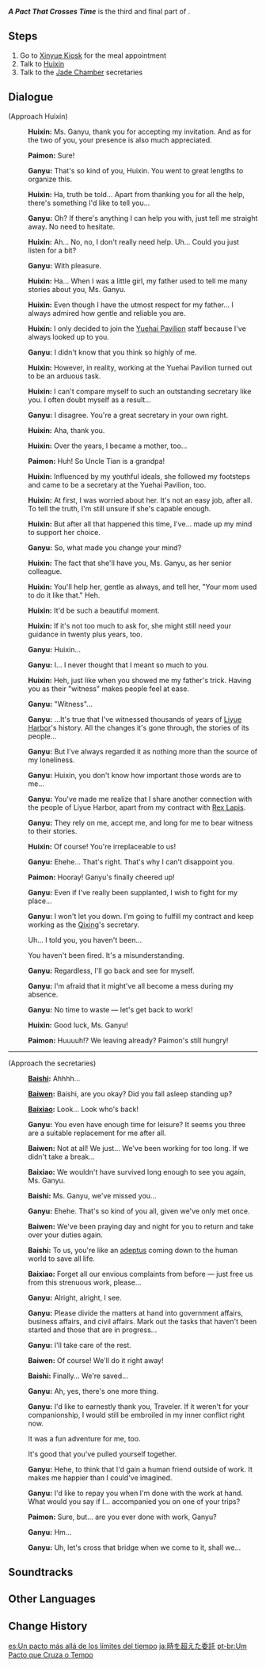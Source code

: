 {{Quest Infobox
|id            = 11032
|image         = Story Quest A Pact That Crosses Time.png
|type          = Story
|chapter       = Sinae Unicornis Chapter
|actNum        = I
|part          = 3
|act           = Sea of Clouds, Sea of People
|character     = Ganyu
|startLocation = [[Liyue Harbor]], [[Liyue]]
|region        = Liyue
|area          = Sea of Clouds
|subarea       = Liyue Harbor
|prev          = A Secretary in a Sea of Humanity
|rewards       = Adventure EXP*425;Primogem*60;Mora*26,025;Guide to Diligence*5;Hero's Wit*3;Mystic Enhancement Ore*6
|characters    = Baishi; Baiwen; Baixiao; Ganyu; Huixin; Paimon; Traveler
|voiced        = yes
}}
'''''A Pact That Crosses Time''''' is the third and final part of {{Quest|Sea of Clouds, Sea of People}}.

==Steps==
# Go to [[Xinyue Kiosk]] for the meal appointment
# Talk to [[Huixin]]
# Talk to the [[Jade Chamber]] secretaries

==Dialogue==
{{Quest Description|Accepting the commission of the Tianshu, [[Uncle Tian]], [[Ganyu]] very naturally slips into her work mode, coming to the aid of her junior colleague Huixin with ease in the latter's time of need. To express her thanks, Huixin invites you all to Xinyue Kiosk to have a meal...}}
{{Dialogue Start}}
;(Approach Huixin)
:{{A|vo gylq003 2 huixin 01.ogg}} '''Huixin:''' Ms. Ganyu, thank you for accepting my invitation. And as for the two of you, your presence is also much appreciated.
:{{A|vo gylq003 2 paimon 01.ogg}} '''Paimon:''' Sure!
:{{A|vo gylq003 2 ganyu 01.ogg}} '''Ganyu:''' That's so kind of you, Huixin. You went to great lengths to organize this.
:{{A|vo gylq003 2 huixin 02.ogg}} '''Huixin:''' Ha, truth be told... Apart from thanking you for all the help, there's something I'd like to tell you...
:{{A|vo gylq003 2 ganyu 02.ogg}} '''Ganyu:''' Oh? If there's anything I can help you with, just tell me straight away. No need to hesitate.
:{{A|vo gylq003 2 huixin 03.ogg}} '''Huixin:''' Ah... No, no, I don't really need help. Uh... Could you just listen for a bit?
:{{A|vo gylq003 2 ganyu 03.ogg}} '''Ganyu:''' With pleasure.
:{{A|vo gylq003 2 huixin 04.ogg}} '''Huixin:''' Ha... When I was a little girl, my father used to tell me many stories about you, Ms. Ganyu.
:{{A|vo gylq003 2 huixin 05.ogg}} '''Huixin:''' Even though I have the utmost respect for my father... I always admired how gentle and reliable you are.
:{{A|vo gylq003 2 huixin 06.ogg}} '''Huixin:''' I only decided to join the [[Yuehai Pavilion]] staff because I've always looked up to you.
:{{A|vo gylq003 2 ganyu 04.ogg}} '''Ganyu:''' I didn't know that you think so highly of me.
:{{A|vo gylq003 2 huixin 07.ogg}} '''Huixin:''' However, in reality, working at the Yuehai Pavilion turned out to be an arduous task.
:{{A|vo gylq003 2 huixin 08.ogg}} '''Huixin:''' I can't compare myself to such an outstanding secretary like you. I often doubt myself as a result...
:{{A|vo gylq003 2 ganyu 05.ogg}} '''Ganyu:''' I disagree. You're a great secretary in your own right.
:{{A|vo gylq003 2 huixin 09.ogg}} '''Huixin:''' Aha, thank you.
:{{A|vo gylq003 2 huixin 10.ogg}} '''Huixin:''' Over the years, I became a mother, too...
:{{A|vo gylq003 2 paimon 02.ogg}} '''Paimon:''' Huh! So Uncle Tian is a grandpa!
:{{A|vo gylq003 2 huixin 11.ogg}} '''Huixin:''' Influenced by my youthful ideals, she followed my footsteps and came to be a secretary at the Yuehai Pavilion, too.
:{{A|vo gylq003 2 huixin 12.ogg}} '''Huixin:''' At first, I was worried about her. It's not an easy job, after all. To tell the truth, I'm still unsure if she's capable enough.
:{{A|vo gylq003 2 huixin 13.ogg}} '''Huixin:''' But after all that happened this time, I've... made up my mind to support her choice.
:{{A|vo gylq003 2 ganyu 06.ogg}} '''Ganyu:''' So, what made you change your mind?
:{{A|vo gylq003 2 huixin 14.ogg}} '''Huixin:''' The fact that she'll have you, Ms. Ganyu, as her senior colleague.
:{{A|vo gylq003 2 huixin 15.ogg}} '''Huixin:''' You'll help her, gentle as always, and tell her, "Your mom used to do it like that." Heh.
:{{A|vo gylq003 2 huixin 16.ogg}} '''Huixin:''' It'd be such a beautiful moment.
:{{A|vo gylq003 2 huixin 17.ogg}} '''Huixin:''' If it's not too much to ask for, she might still need your guidance in twenty plus years, too.
:{{A|vo gylq003 2 ganyu 07.ogg}} '''Ganyu:''' Huixin...
:{{A|vo gylq003 2 ganyu 08.ogg}} '''Ganyu:''' I... I never thought that I meant so much to you.
:{{A|vo gylq003 2 huixin 18.ogg}} '''Huixin:''' Heh, just like when you showed me my father's trick. Having you as their "witness" makes people feel at ease.
:{{A|vo gylq003 2 ganyu 09.ogg}} '''Ganyu:''' "Witness"...
:{{A|vo gylq003 2 ganyu 10.ogg}} '''Ganyu:''' ...It's true that I've witnessed thousands of years of [[Liyue Harbor]]'s history. All the changes it's gone through, the stories of its people...
:{{A|vo gylq003 2 ganyu 11.ogg}} '''Ganyu:''' But I've always regarded it as nothing more than the source of my loneliness.
:{{A|vo gylq003 2 ganyu 12.ogg}} '''Ganyu:''' Huixin, you don't know how important those words are to me...
:{{A|vo gylq003 2 ganyu 13.ogg}} '''Ganyu:''' You've made me realize that I share another connection with the people of Liyue Harbor, apart from my contract with [[Rex Lapis]].
:{{A|vo gylq003 2 ganyu 14.ogg}} '''Ganyu:''' They rely on me, accept me, and long for me to bear witness to their stories.
:{{A|vo gylq003 2 huixin 19.ogg}} '''Huixin:''' Of course! You're irreplaceable to us!
:{{A|vo gylq003 2 ganyu 15.ogg}} '''Ganyu:''' Ehehe... That's right. That's why I can't disappoint you.
:{{A|vo gylq003 2 paimon 03.ogg}} '''Paimon:''' Hooray! Ganyu's finally cheered up!
:{{A|vo gylq003 2 ganyu 16.ogg}} '''Ganyu:''' Even if I've really been supplanted, I wish to fight for my place...
:{{A|vo gylq003 2 ganyu 17.ogg}} '''Ganyu:''' I won't let you down. I'm going to fulfill my contract and keep working as the [[Qixing]]'s secretary.
:{{DIcon}} Uh... I told you, you haven't been...
:{{DIcon}} You haven't been fired. It's a misunderstanding.
:{{A|vo gylq003 2 ganyu 18.ogg}} '''Ganyu:''' Regardless, I'll go back and see for myself.
:{{A|vo gylq003 2 ganyu 19.ogg}} '''Ganyu:''' I'm afraid that it might've all become a mess during my absence.
:{{A|vo gylq003 2 ganyu 20.ogg}} '''Ganyu:''' No time to waste &mdash; let's get back to work!
:{{A|vo gylq003 2 huixin 20.ogg}} '''Huixin:''' Good luck, Ms. Ganyu!
:{{A|vo gylq003 2 paimon 04.ogg}} '''Paimon:''' Huuuuh!? We leaving already? Paimon's still hungry!

----
;(Approach the secretaries)
:{{A|vo gylq003 3 baishi 01.ogg}} '''[[Baishi]]:''' Ahhhh...
:{{A|vo gylq003 3 baiwen 01.ogg}} '''[[Baiwen]]:''' Baishi, are you okay? Did you fall asleep standing up?
:{{A|vo gylq003 3 baixiao 01.ogg}} '''[[Baixiao]]:''' Look... Look who's back!
:{{A|vo gylq003 3 ganyu 01.ogg}} '''Ganyu:''' You even have enough time for leisure? It seems you three are a suitable replacement for me after all.
:{{A|vo gylq003 3 baiwen 02.ogg}} '''Baiwen:''' Not at all! We just... We've been working for too long. If we didn't take a break...
:{{A|vo gylq003 3 baixiao 02.ogg}} '''Baixiao:''' We wouldn't have survived long enough to see you again, Ms. Ganyu.
:{{A|vo gylq003 3 baishi 02.ogg}} '''Baishi:''' Ms. Ganyu, we've missed you...
:{{A|vo gylq003 3 ganyu 02.ogg}} '''Ganyu:''' Ehehe. That's so kind of you all, given we've only met once.
:{{A|vo gylq003 3 baiwen 03.ogg}} '''Baiwen:''' We've been praying day and night for you to return and take over your duties again.
:{{A|vo gylq003 3 baishi 03.ogg}} '''Baishi:''' To us, you're like an [[adeptus]] coming down to the human world to save all life.
:{{A|vo gylq003 3 baixiao 03.ogg}} '''Baixiao:''' Forget all our envious complaints from before &mdash; just free us from this strenuous work, please...
:{{A|vo gylq003 3 ganyu 03.ogg}} '''Ganyu:''' Alright, alright, I see.
:{{A|vo gylq003 3 ganyu 04.ogg}} '''Ganyu:''' Please divide the matters at hand into government affairs, business affairs, and civil affairs. Mark out the tasks that haven't been started and those that are in progress...
:{{A|vo gylq003 3 ganyu 05.ogg}} '''Ganyu:''' I'll take care of the rest.
:{{A|vo gylq003 3 baiwen 04.ogg}} '''Baiwen:''' Of course! We'll do it right away!
:{{A|vo gylq003 3 baishi 04.ogg}} '''Baishi:''' Finally... We're saved...
:{{A|vo gylq003 3 ganyu 06.ogg}} '''Ganyu:''' Ah, yes, there's one more thing.
:{{A|vo gylq003 3 ganyu 07.ogg}} '''Ganyu:''' I'd like to earnestly thank you, Traveler. If it weren't for your companionship, I would still be embroiled in my inner conflict right now.
:{{DIcon}} It was a fun adventure for me, too.
:{{DIcon}} It's good that you've pulled yourself together.
:{{A|vo gylq003 3 ganyu 08.ogg}} '''Ganyu:''' Hehe, to think that I'd gain a human friend outside of work. It makes me happier than I could've imagined.
:{{A|vo gylq003 3 ganyu 09.ogg}} '''Ganyu:''' I'd like to repay you when I'm done with the work at hand. What would you say if I... accompanied you on one of your trips?
:{{A|vo gylq003 3 paimon 01.ogg}} '''Paimon:''' Sure, but... are you ever done with work, Ganyu?
:{{A|vo gylq003 3 ganyu 10.ogg}} '''Ganyu:''' Hm...
:{{A|vo gylq003 3 ganyu 11.ogg}} '''Ganyu:''' Uh, let's cross that bridge when we come to it, shall we...
{{Dialogue End}}

==Soundtracks==
{{Soundtracks by Category Table|type=quest}}

==Other Languages==
{{Other Languages
|en      = A Pact That Crosses Time
|zhs     = 跨越时间的托付
|zhs_rm  = Kuàyuè Shíjiān de Tuōfù
|zht     = 跨越時間的託付
|zht_rm  = Kuàyuè Shíjiān de Tuōfù
|zh_tl   = Commitment Over Time
|ja      = 時を超えた委託
|ja_rm   = Toki wo Koeta Itaku
|ja_tl   = Trust Which Crossed Time
|ko      = 시간을 초월한 부탁
|ko_rm   = Sigan-eul Chowolhan Butak
|ko_tl   = Request Over the Time
|es      = Un pacto más allá de los límites del tiempo
|es_tl   = A Pact Beyond The Limits of Time
|fr      = Une mission intemporelle
|fr_tl   = A Timeless Mission
|ru      = Договор, неподвластный времени
|ru_tl   = A Timeless Pact
|th      = สัญญาข้ามกาลเวลา
|th_rm   = San-ya Kham Kan We-la
|th_tl   = 
|vi      = Ủy Thác Vượt Thời Gian
|vi_tl   = 
|de      = Ein Pakt durch die Zeit
|de_tl   = A Pact through the Time
|id      = Kepercayaan Melintas Waktu
|id_tl   = A Trust That Crosses Time
|pt      = Um Pacto que Cruza o Tempo
|pt_tl   = A Pact That Crosses Time
|tr      = Zamanı Aşan Bir Anlaşma
|tr_tl   = 
|it      = Un patto che trascende il tempo
|it_tl   = A Pact That Trascends Time
}}

==Change History==
{{Change History|1.2}}

[[es:Un pacto más allá de los límites del tiempo]]
[[ja:時を超えた委託]]
[[pt-br:Um Pacto que Cruza o Tempo]]